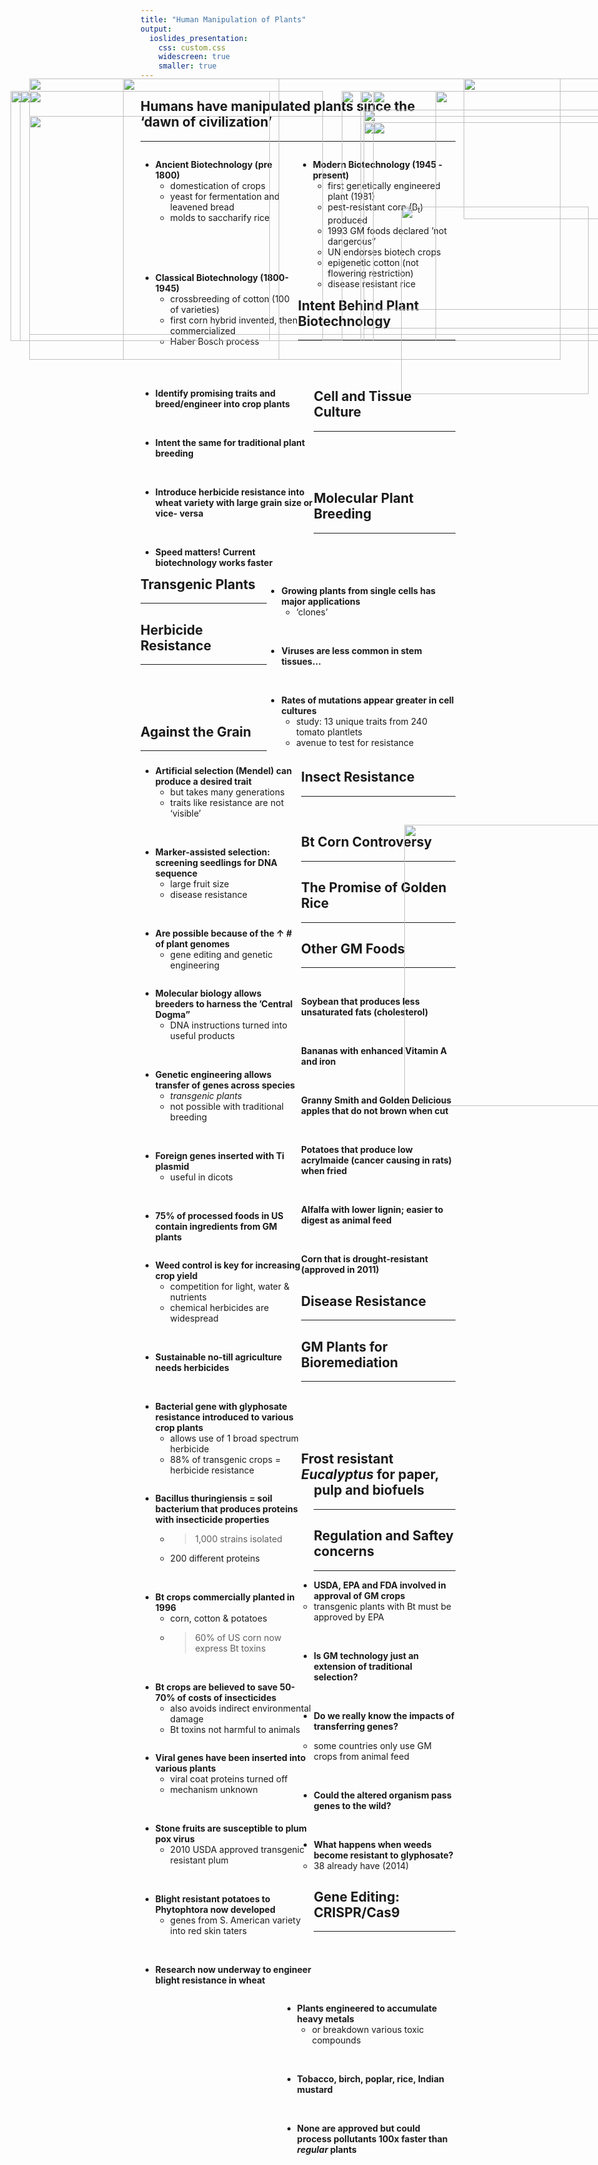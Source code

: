 ```yaml
---
title: "Human Manipulation of Plants"
output: 
  ioslides_presentation:
    css: custom.css
    widescreen: true
    smaller: true
---
```


## Humans have manipulated plants since the ‘dawn of civilization’
<hr>

<div style="float: left; width: 50%;">

* **Ancient Biotechnology (pre 1800)**
    + domestication of crops
    + yeast for fermentation and leavened bread
    + molds to saccharify rice

<br/>
<br/>
<br/>

* **Classical Biotechnology (1800-1945)**
    + crossbreeding of cotton (100 of varieties)
    + first corn hybrid invented, then commercialized
    + Haber Bosch process

</div>

<div style="float: right; width: 50%;">

* **Modern Biotechnology (1945 - present)**
    + first genetically engineered plant (1981) 
    + pest-resistant corn (B~t~) produced
    + 1993 GM foods declared 'not dangerous"
    + UN endorses biotech crops
    + epigenetic cotton (not flowering restriction)
    + disease resistant rice

</div>

<IMG STYLE="position:absolute; TOP:385px; LEFT:645px; WIDTH:300px; HEIGHT:300px" SRC="images/apple.jpg">

## Intent Behind Plant Biotechnology
<hr>
<br/>
<br/>

<div style="float: left; width: 55%;">

* **Identify promising traits and breed/engineer into crop plants**

<br/>

* **Intent the same for traditional plant breeding**

<br/>

* **Introduce herbicide resistance into wheat variety with large grain size or vice- versa**

<br/>

* **Speed matters! Current biotechnology works faster**
</div>

<IMG STYLE="position:absolute; TOP:230px; LEFT:585px; WIDTH:500px; HEIGHT:350px" SRC="images/corn.jpg">

## Cell and Tissue Culture
<hr>
<br/>
<br/>
<br/>

<IMG STYLE="position:absolute; TOP:200px; LEFT:35px; WIDTH:400px; HEIGHT:400px" SRC="images/tissue.jpg">

<div style="float: right; width: 60%;">

* **Growing plants from single cells has major applications**
    + 'clones'

<br/>

* **Viruses are less common in stem tissues...**

<br/>

* **Rates of mutations appear greater in cell cultures**
    + study: 13 unique traits from 240 tomato plantlets
    + avenue to test for resistance

 </div>   
    
## Molecular Plant Breeding
<hr>
<br/>

<div style="float: left; width: 51%;">

* **Artificial selection (Mendel) can produce a desired trait**
    + but takes many generations
    + traits like resistance are not 'visible'
 
 <br/>
 
* **Marker-assisted selection: screening seedlings for DNA sequence**
    + large fruit size
    + disease resistance

<br/>

* **Are possible because of the &#8593; # of plant genomes**
    + gene editing and genetic engineering

</div>

<IMG STYLE="position:absolute; TOP:250px; LEFT:585px; WIDTH:475px; HEIGHT:350px" SRC="images/mas.jpg">

## Transgenic Plants
<hr>

<div style="float: left; width: 51%;">

* **Molecular biology allows breeders to harness the 'Central Dogma"**
    + DNA instructions turned into useful products

<br/>

* **Genetic engineering allows transfer of genes across species**
    + *transgenic plants*
    + not possible with traditional breeding

<br/>

* **Foreign genes inserted with Ti plasmid**
    + useful in dicots

<br/>

* **75% of processed foods in US contain ingredients from GM plants**
</div>

<IMG STYLE="position:absolute; TOP:250px; LEFT:600px; WIDTH:500px; HEIGHT:300px" SRC="images/transgenic.jpg">

<!-- ## -->

<!-- <IMG STYLE="position:absolute; TOP:100px; LEFT:100px; WIDTH:900px; HEIGHT:600px" SRC="images/transgenic2.jpg"> -->

## Herbicide Resistance 
<hr>
<br/>
<br/>
<br/>

<div style="float: left; width: 51%;">

* **Weed control is key for increasing crop yield**
    + competition for light, water & nutrients
    + chemical herbicides are widespread

<br/>

* **Sustainable no-till agriculture needs herbicides**

<br/>

* **Bacterial gene with glyphosate resistance introduced to various crop plants**
    + allows use of 1 broad spectrum herbicide
    + 88% of transgenic crops = herbicide resistance

</div>

<IMG STYLE="position:absolute; TOP:250px; LEFT:600px; WIDTH:500px; HEIGHT:300px" SRC="images/roundup.jpg">

## Against the Grain
<hr>

<IMG STYLE="position:absolute; TOP:180px; LEFT:200px; WIDTH:700px; HEIGHT:450px" SRC="images/wheat.jpg">

## Insect Resistance
<hr>
<br/>

<div style="float: left; width: 55%;">

* **Bacillus thuringiensis = soil bacterium that produces proteins with insecticide properties**
    + >1,000 strains isolated
    + 200 different proteins

<br/>

* **Bt crops commercially planted in 1996**
    + corn, cotton & potatoes
    + >60% of US corn now express Bt toxins

<br/>

* **Bt crops are believed to save 50-70% of costs of insecticides**
    + also avoids indirect environmental damage
    + Bt toxins not harmful to animals

</div>

<IMG STYLE="position:absolute; TOP:200x; LEFT:650px; WIDTH:400px; HEIGHT:450px" SRC="images/insect.jpg">

## Bt Corn Controversy
<hr>

<IMG STYLE="position:absolute; TOP:240px; LEFT:50px; WIDTH:1000px; HEIGHT:350px" SRC="images/bt_corn.jpeg">

## The Promise of Golden Rice
<hr>

<IMG STYLE="position:absolute; TOP:200px; LEFT:20px; WIDTH:500px; HEIGHT:400px" SRC="images/goldenrice2.jpg">

<IMG STYLE="position:absolute; TOP:200px; LEFT:580px; WIDTH:500px; HEIGHT:400px" SRC="images/goldenrice.png">

## Other GM Foods
<hr>
<br/>

**Soybean that produces less unsaturated fats (cholesterol)**

<br/>

**Bananas with enhanced Vitamin A and iron**

<br/>

**Granny Smith and Golden Delicious apples that do not brown when cut**

<br/>

**Potatoes that produce low acrylmaide (cancer causing in rats) when fried**

<br/>

**Alfalfa with lower lignin; easier to digest as animal feed**

<br/>

**Corn that is drought-resistant (approved in 2011)**

<IMG STYLE="position:absolute; TOP:180px; LEFT:745px; WIDTH:325px; HEIGHT:225px" SRC="images/apple2.jpg">

## Disease Resistance
<hr>

<div style="float: left; width: 55%;">

* **Viral genes have been inserted into various plants**
    + viral coat proteins turned off
    + mechanism unknown
 
 <br/>
 
* **Stone fruits are susceptible to plum pox virus**
    + 2010 USDA approved transgenic resistant plum
 
 <br/>
 
* **Blight resistant potatoes to Phytophtora now developed**
    + genes from S. American variety into red skin taters

<br/>

* **Research now underway to engineer blight resistance in wheat**

</div>

<IMG STYLE="position:absolute; TOP:200px; LEFT:600px; WIDTH:500px; HEIGHT:400px" SRC="images/plumpox.jpg">

## GM Plants for Bioremediation
<hr>
<br/>
<br/>
<br/>
<br/>
  
<IMG STYLE="position:absolute; TOP:180px; LEFT:50px; WIDTH:400px; HEIGHT:450px" SRC="images/phyto.jpg">

<div style="float: right; width: 55%;">

* **Plants engineered to accumulate heavy metals**
    + or breakdown various toxic compounds
 
 <br/>
 
* **Tobacco, birch, poplar, rice, Indian mustard**
 
 <br/>
 
* **None are approved but could process pollutants 100x faster than *regular* plants**

</div>

## Frost resistant *Eucalyptus* for paper, pulp and biofuels
<hr>

<IMG STYLE="position:absolute; TOP:180px; LEFT:200px; WIDTH:700px; HEIGHT:450px" SRC="images/cold.jpg">

## Regulation and Saftey concerns
<hr>

<IMG STYLE="position:absolute; TOP:200px; LEFT:700px; WIDTH:400px; HEIGHT:400px" SRC="images/regulate.png">
 
* **USDA, EPA and FDA involved in approval of GM crops**
    + transgenic plants with Bt must be approved by EPA

 <br/>
 
* **Is GM technology just an extension of traditional selection?**

 <br/>
 
* **Do we really know the impacts of transferring genes?**
    + some countries only use GM crops from animal feed
 
  <br/>
  
* **Could the altered organism pass genes to the wild?**

 <br/>
 
* **What happens when weeds become resistant to glyphosate?**
    + 38 already have (2014)

## Gene Editing: CRISPR/Cas9
<hr>

<IMG STYLE="position:absolute; TOP:200px; LEFT:50px; WIDTH:400px; HEIGHT:400px" SRC="images/fungi2.jpg">

<IMG STYLE="position:absolute; TOP:200px; LEFT:550px; WIDTH:500px; HEIGHT:400px" SRC="images/mushroom.jpg">

<!-- ## Cons of genetic engineering -->
<!-- <hr> -->

<!-- * **Herbicide-resistance or insect-resistance genes could spread** -->
<!--     + from  engineered crops to wild relatives -->
<!--     + create weeds that are difficult to control -->

<!-- * **Does the USDA require sufficient precautions to prevent the spread of genes from engineered plants to their wild relatives?** -->

<!-- <br/> -->

<!-- * **Bioengineered products could wipe out the major exports of developing nations** -->
<!--     + bacterium under development to produces vanilla flavoring -->
<!--     + could eliminate markets for Madagascar vanilla beans -->


<!-- 4. Biological control may solve the problem, cheaper and more effectively, as shown with the work on the cassava mealybug by Dr. Hans Herren, winner of the 1995 World Food Prize -->

<!-- ## Pros of genetic engineering -->
<!-- <hr> -->

<!-- Almost 100 million people are expected to be added to the world's population each year for the next 30 years -->
<!-- a. some believe that without biotechnology, we won't be able to increase the availability of affordable basic food. -->
